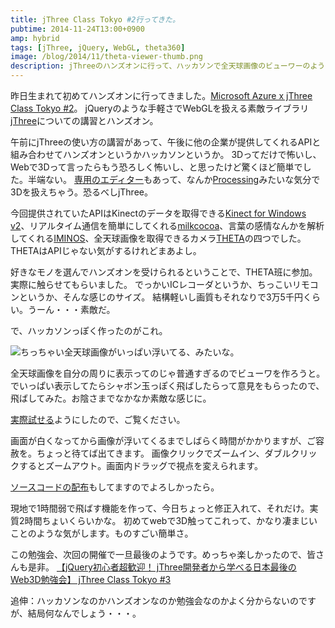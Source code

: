 ```yaml
---
title: jThree Class Tokyo #2行ってきた。
pubtime: 2014-11-24T13:00+0900
amp: hybrid
tags: [jThree, jQuery, WebGL, theta360]
image: /blog/2014/11/theta-viewer-thumb.png
description: jThreeのハンズオンに行って、ハッカソンで全天球画像のビューワーのようなものを作りました。かなり簡単に出来て、とても良い感じ。
---
```


昨日生まれて初めてハンズオンに行ってきました。[Microsoft Azure x jThree Class Tokyo #2](https://atnd.org/events/58240)。
jQueryのような手軽さでWebGLを扱える素敵ライブラリ[jThree](http://jthree.jp)についての講習とハンズオン。

午前にjThreeの使い方の講習があって、午後に他の企業が提供してくれるAPIと組み合わせてハンズオンというかハッカソンというか。
3Dってだけで怖いし、Webで3Dって言ったらもう恐ろしく怖いし、と思ったけど驚くほど簡単でした。半端ない。
[専用のエディター](http://editor.jthree.jp/)もあって、なんか[Processing](https://www.processing.org/)みたいな気分で3Dを扱えちゃう。恐るべしjThree。

今回提供されていたAPIはKinectのデータを取得できる[Kinect for Windows v2](http://www.microsoftstore.com/store/msjp/ja_JP/pdp/Kinect-for-Windows-v2-%E3%82%BB%E3%83%B3%E3%82%B5%E3%83%BC-%E3%82%AA%E3%83%BC%E3%83%97%E3%83%B3-%E3%83%99%E3%83%BC%E3%82%BF/productID.298959900)、リアルタイム通信を簡単にしてくれる[milkcocoa](https://mlkcca.com/)、言葉の感情なんかを解析してくれる[IMINOS](https://lr.capio.jp/services/webapis/)、全天球画像を取得できるカメラ[THETA](https://theta360.com/ja/)の四つでした。THETAはAPIじゃない気がするけれどまあよし。

好きなモノを選んでハンズオンを受けられるということで、THETA班に参加。実際に触らせてもらいました。
でっかいICレコーダというか、ちっこいリモコンというか、そんな感じのサイズ。
結構軽いし画質もそれなりで3万5千円くらい。うーん・・・素敵だ。

で、ハッカソンっぽく作ったのがこれ。

![ちっちゃい全天球画像がいっぱい浮いてる、みたいな。](/blog/2014/11/theta-viewer-thumb.png "1139x859")

全天球画像を自分の周りに表示ってのじゃ普通すぎるのでビューワを作ろうと。
でいっぱい表示してたらシャボン玉っぽく飛ばしたらって意見をもらったので、飛ばしてみた。お陰さまでなかなか素敵な感じに。

[実際試せる](/blog/2014/11/theta-viewer/index.html)ようにしたので、ご覧ください。

画面が白くなってから画像が浮いてくるまでしばらく時間がかかりますが、ご容赦を。ちょっと待てば出てきます。
画像クリックでズームイン、ダブルクリックするとズームアウト。画面内ドラッグで視点を変えられます。

[ソースコードの配布](/blog/2014/11/theta-viewer.tar.bz2)もしてますのでよろしかったら。

現地で1時間弱で飛ばす機能を作って、今日ちょっと修正入れて、それだけ。実質2時間ちょいくらいかな。
初めてwebで3D触ってこれって、かなり凄まじいことのような気がします。ものすごい簡単さ。

この勉強会、次回の開催で一旦最後のようです。めっちゃ楽しかったので、皆さんも是非。
[【jQuery初心者超歓迎！ jThree開発者から学べる日本最後のWeb3D勉強会】 jThree Class Tokyo #3](https://atnd.org/events/59294)


追伸：ハッカソンなのかハンズオンなのか勉強会なのかよく分からないのですが、結局何なんでしょう・・・。
